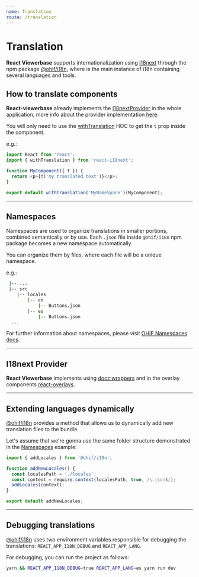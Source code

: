 ```yaml
---
name: Translation
route: /translation
---
```


# Translation

**React Viewerbase** supports internationalization using
[i18next](https://www.i18next.com/) through the npm package
[@ohif/i18n](https://www.npmjs.com/package/@ohif/i18n), where is the main
instance of i18n containing several languages and tools.

## How to translate components

**React-viewerbase** already implements the
[I18nextProvider](https://react.i18next.com/latest/i18nextprovider) in the whole
application, more info about the provider implementation
[here](#i18next-provider).

You will only need to use the
[withTranslation](https://react.i18next.com/latest/withtranslation-hoc) HOC to
get the `t` prop inside the component.

e.g.:

```js
import React from 'react';
import { withTranslation } from 'react-i18next';

function MyComponent({ t }) {
  return <p>{t('my translated text')}</p>;
}

export default withTranslation('MyNameSpace')(MyComponent);
```

---

## Namespaces

Namespaces are used to organize translations in smaller portions, combined
semantically or by use. Each `.json` file inside `@ohif/i18n` npm package
becomes a new namespace automatically.

You can organize them by files, where each file will be a unique namespace.

e.g.:

```bash
 |-- ...
 |-- src
    |-- locales
        |-- en
            |-- Buttons.json
        |-- es
            |-- Buttons.json
  ...
```

For further information about namespaces, please visit
[OHIF Namespaces docs](https://docs.ohif.org/essentials/translating.html#namespaces).

---

## I18next Provider

**React Viewerbase** implements using
[docz wrappers](https://www.docz.site/docs/project-configuration#wrapper) and in
the overlay components
[react-overlays](https://github.com/OHIF/react-viewerbase/blob/master/src/components/overlayTrigger/Overlay.js).

---

## Extending languages dynamically

[@ohif/i18n](https://www.npmjs.com/package/@ohif/i18n) provides a method that
allows us to dynamically add new translation files to the bundle.

Let's assume that we're gonna use the same folder structure demonstrated in the
[Namespaces](#namespaces) example:

```js
import { addLocales } from '@ohif/i18n';

function addNewLocales() {
  const localesPath = './locales';
  const context = require.context(localesPath, true, /\.json$/);
  addLocales(context);
}

export default addNewLocales;
```

---

## Debugging translations

[@ohif/i18n](https://www.npmjs.com/package/@ohif/i18n) uses two environment
variables responsible for debugging the translations: `REACT_APP_I18N_DEBUG` and
`REACT_APP_LANG`.

For debugging, you can run the project as follows:

```bash
yarn && REACT_APP_I18N_DEBUG=true REACT_APP_LANG=es yarn run dev
```
